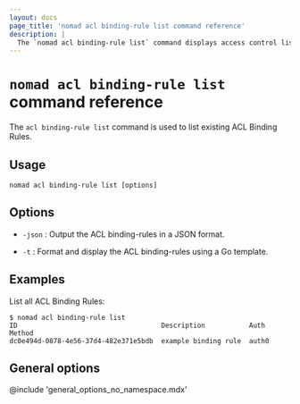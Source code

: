 ```yaml
---
layout: docs
page_title: 'nomad acl binding-rule list command reference'
description: |
  The `nomad acl binding-rule list` command displays access control list (ACL) binding rules.
---
```


# `nomad acl binding-rule list` command reference

The `acl binding-rule list` command is used to list existing ACL Binding Rules.

## Usage

```plaintext
nomad acl binding-rule list [options]
```

## Options

- `-json` : Output the ACL binding-rules in a JSON format.

- `-t` : Format and display the ACL binding-rules using a Go template.

## Examples

List all ACL Binding Rules:

```shell-session
$ nomad acl binding-rule list
ID                                    Description           Auth Method
dc0e494d-0878-4e56-37d4-482e371e5bdb  example binding rule  auth0
```

## General options

@include 'general_options_no_namespace.mdx'
